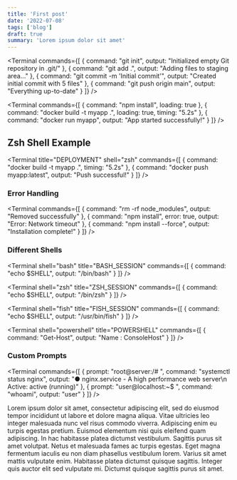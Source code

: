 ```yaml
---
title: 'First post'
date: '2022-07-08'
tags: ['blog']
draft: true
summary: 'Lorem ipsum dolor sit amet'
---
```


<Terminal
  commands={[
    { command: "git init", output: "Initialized empty Git repository in .git/" },
    { command: "git add .", output: "Adding files to staging area..." },
    { command: "git commit -m 'Initial commit'", output: "Created initial commit with 5 files" },
    { command: "git push origin main", output: "Everything up-to-date" }
  ]}
/>

<Terminal
  commands={[
    { command: "npm install", loading: true },
    { command: "docker build -t myapp .", loading: true, timing: "5.2s" },
    { command: "docker run myapp", output: "App started successfully!" }
  ]}
/>

## Zsh Shell Example

<Terminal
  title="DEPLOYMENT"
  shell="zsh"
  commands={[
    { command: "docker build -t myapp .", timing: "5.2s" },
    { command: "docker push myapp:latest", output: "Push successful!" }
  ]}
/>

### Error Handling

<Terminal
  commands={[
    { command: "rm -rf node_modules", output: "Removed successfully" },
    { command: "npm install", error: true, output: "Error: Network timeout" },
    { command: "npm install --force", output: "Installation complete!" }
  ]}
/>

### Different Shells

<Terminal
  shell="bash"
  title="BASH_SESSION"
  commands={[
    { command: "echo $SHELL", output: "/bin/bash" }
  ]}
/>

<Terminal
  shell="zsh"
  title="ZSH_SESSION"
  commands={[
    { command: "echo $SHELL", output: "/bin/zsh" }
  ]}
/>

<Terminal
  shell="fish"
  title="FISH_SESSION"
  commands={[
    { command: "echo $SHELL", output: "/usr/bin/fish" }
  ]}
/>

<Terminal
  shell="powershell"
  title="POWERSHELL"
  commands={[
    { command: "Get-Host", output: "Name : ConsoleHost" }
  ]}
/>

### Custom Prompts

<Terminal
  commands={[
    {
      prompt: "root@server:/# ",
      command: "systemctl status nginx",
      output: "● nginx.service - A high performance web server\n   Active: active (running)"
    },
    {
      prompt: "user@localhost:~$ ",
      command: "whoami",
      output: "user"
    }
  ]}
/>

Lorem ipsum dolor sit amet, consectetur adipiscing elit, sed do eiusmod tempor incididunt ut labore et dolore magna aliqua. Vitae ultricies leo integer malesuada nunc vel risus commodo viverra. Adipiscing enim eu turpis egestas pretium. Euismod elementum nisi quis eleifend quam adipiscing. In hac habitasse platea dictumst vestibulum. Sagittis purus sit amet volutpat. Netus et malesuada fames ac turpis egestas. Eget magna fermentum iaculis eu non diam phasellus vestibulum lorem. Varius sit amet mattis vulputate enim. Habitasse platea dictumst quisque sagittis. Integer quis auctor elit sed vulputate mi. Dictumst quisque sagittis purus sit amet.
